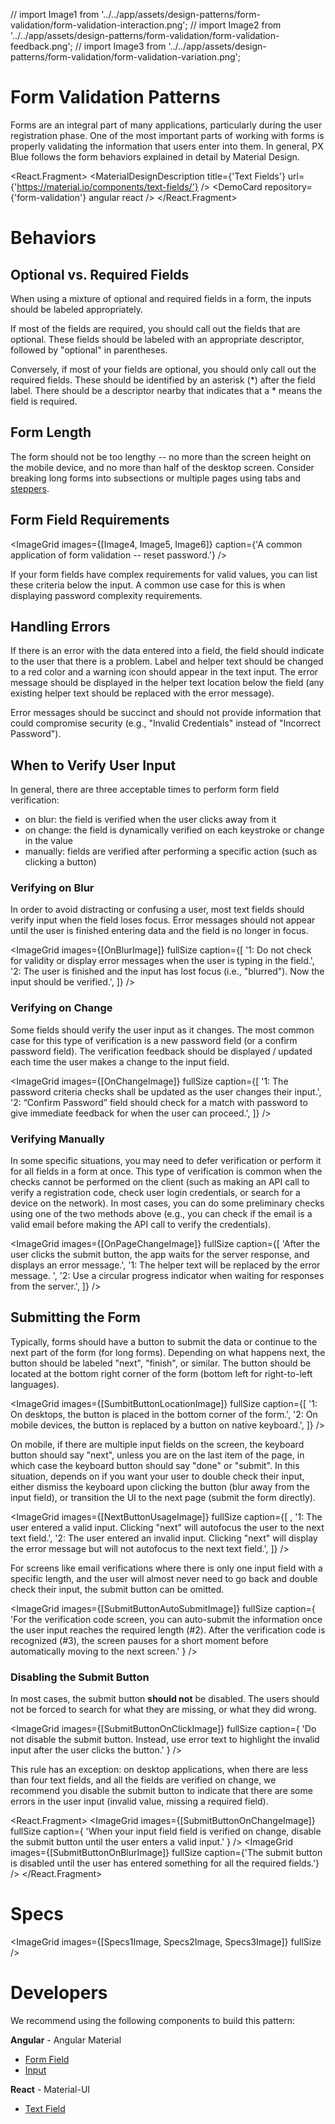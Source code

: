 // import Image1 from '../../app/assets/design-patterns/form-validation/form-validation-interaction.png';
// import Image2 from '../../app/assets/design-patterns/form-validation/form-validation-feedback.png';
// import Image3 from '../../app/assets/design-patterns/form-validation/form-validation-variation.png';

# Form Validation Patterns

<ImageGrid images={[SummaryImage]} fullSize />

Forms are an integral part of many applications, particularly during the user registration phase. One of the most important parts of working with forms is properly validating the information that users enter into them. In general, PX Blue follows the form behaviors explained in detail by Material Design.

<React.Fragment>
    <MaterialDesignDescription title={'Text Fields'} url={'https://material.io/components/text-fields/'} />
    <DemoCard repository={'form-validation'} angular react />
    <Divider />
</React.Fragment>

# Behaviors

## Optional vs. Required Fields

When using a mixture of optional and required fields in a form, the inputs should be labeled appropriately.

If most of the fields are required, you should call out the fields that are optional. These fields should be labeled with an appropriate descriptor, followed by "optional" in parentheses.

Conversely, if most of your fields are optional, you should only call out the required fields. These should be identified by an asterisk (\*) after the field label. There should be a descriptor nearby that indicates that a \* means the field is required.

## Form Length

The form should not be too lengthy -- no more than the screen height on the mobile device, and no more than half of the desktop screen. Consider breaking long forms into subsections or multiple pages using tabs and [steppers](/patterns/steppers).

## Form Field Requirements

<ImageGrid images={[Image4, Image5, Image6]} caption={'A common application of form validation -- reset password.'} />

If your form fields have complex requirements for valid values, you can list these criteria below the input. A common use case for this is when displaying password complexity requirements.

## Handling Errors

If there is an error with the data entered into a field, the field should indicate to the user that there is a problem. Label and helper text should be changed to a red color and a warning icon should appear in the text input. The error message should be displayed in the helper text location below the field (any existing helper text should be replaced with the error message).

Error messages should be succinct and should not provide information that could compromise security (e.g., "Invalid Credentials" instead of "Incorrect Password").

## When to Verify User Input

In general, there are three acceptable times to perform form field verification:

-   on blur: the field is verified when the user clicks away from it
-   on change: the field is dynamically verified on each keystroke or change in the value
-   manually: fields are verified after performing a specific action (such as clicking a button)

### Verifying on Blur

In order to avoid distracting or confusing a user, most text fields should verify input when the field loses focus. Error messages should not appear until the user is finished entering data and the field is no longer in focus.

<ImageGrid
    images={[OnBlurImage]}
    fullSize
    caption={[
        '1: Do not check for validity or display error messages when the user is typing in the field.',
        '2: The user is finished and the input has lost focus (i.e., "blurred"). Now the input should be verified.',
    ]}
/>

### Verifying on Change

Some fields should verify the user input as it changes. The most common case for this type of verification is a new password field (or a confirm password field). The verification feedback should be displayed / updated each time the user makes a change to the input field.

<ImageGrid
    images={[OnChangeImage]}
    fullSize
    caption={[
        '1: The password criteria checks shall be updated as the user changes their input.',
        '2: “Confirm Password” field should check for a match with password to give immediate feedback for when the user can proceed.',
    ]}
/>

### Verifying Manually

In some specific situations, you may need to defer verification or perform it for all fields in a form at once. This type of verification is common when the checks cannot be performed on the client (such as making an API call to verify a registration code, check user login credentials, or search for a device on the network). In most cases, you can do some preliminary checks using one of the two methods above (e.g., you can check if the email is a valid email before making the API call to verify the credentials).

<ImageGrid
    images={[OnPageChangeImage]}
    fullSize
    caption={[
        'After the user clicks the submit button, the app waits for the server response, and displays an error message.',
        '1: The helper text will be replaced by the error message. ',
        '2: Use a circular progress indicator when waiting for responses from the server.',
    ]}
/>

## Submitting the Form

Typically, forms should have a button to submit the data or continue to the next part of the form (for long forms). Depending on what happens next, the button should be labeled "next", "finish", or similar. The button should be located at the bottom right corner of the form (bottom left for right-to-left languages).

<ImageGrid
    images={[SumbitButtonLocationImage]}
    fullSize
    caption={[
        '1: On desktops, the button is placed in the bottom corner of the form.',
        '2: On mobile devices, the button is replaced by a button on native keyboard.',
    ]}
/>

On mobile, if there are multiple input fields on the screen, the keyboard button should say "next", unless you are on the last item of the page, in which case the keyboard button should say "done" or "submit". In this situation, depends on if you want your user to double check their input, either dismiss the keyboard upon clicking the button (blur away from the input field), or transition the UI to the next page (submit the form directly).

<ImageGrid
    images={[NextButtonUsageImage]}
    fullSize
    caption={[
        ,
        '1: The user entered a valid input. Clicking "next" will autofocus the user to the next text field.',
        '2: The user entered an invalid input. Clicking "next" will display the error message but will not autofocus to the next text field.',
    ]}
/>

For screens like email verifications where there is only one input field with a specific length, and the user will almost never need to go back and double check their input, the submit button can be omitted.

<ImageGrid
    images={[SubmitButtonAutoSubmitImage]}
    fullSize
    caption={
        'For the verification code screen, you can auto-submit the information once the user input reaches the required length (#2). After the verification code is recognized (#3), the screen pauses for a short moment before automatically moving to the next screen.'
    }
/>

### Disabling the Submit Button

In most cases, the submit button **should not** be disabled. The users should not be forced to search for what they are missing, or what they did wrong.

<ImageGrid
    images={[SubmitButtonOnClickImage]}
    fullSize
    caption={
        'Do not disable the submit button. Instead, use error text to highlight the invalid input after the user clicks the button.'
    }
/>

This rule has an exception: on desktop applications, when there are less than four text fields, and all the fields are verified on change, we recommend you disable the submit button to indicate that there are some errors in the user input (invalid value, missing a required field).

<React.Fragment>
    <ImageGrid
        images={[SubmitButtonOnChangeImage]}
        fullSize
        caption={
            'When your input field field is verified on change, disable the submit button until the user enters a valid input.'
        }
    />
    <ImageGrid
        images={[SubmitButtonOnBlurImage]}
        fullSize
        caption={'The submit button is disabled until the user has entered something for all the required fields.'}
    />
</React.Fragment>
<Divider />

# Specs

<ImageGrid images={[Specs1Image, Specs2Image, Specs3Image]} fullSize />
<Divider />

# Developers

We recommend using the following components to build this pattern:

**Angular** - Angular Material

-   [Form Field](https://material.angular.io/components/form-field/overview)
-   [Input](https://material.angular.io/components/input/overview)

**React** - Material-UI

-   [Text Field](https://material-ui.com/components/text-fields/#text-field)
